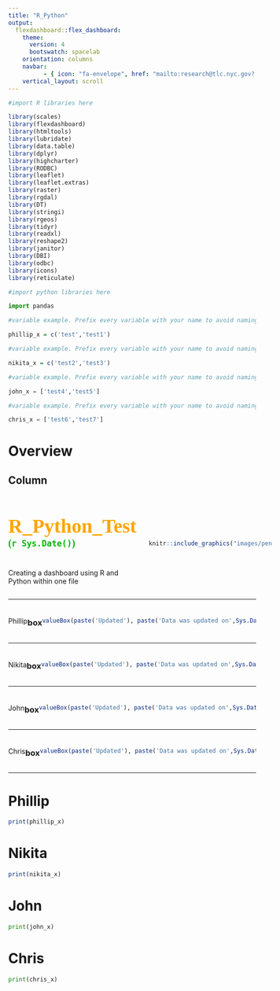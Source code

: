 ```yaml
---
title: "R_Python"
output: 
  flexdashboard::flex_dashboard:
    theme: 
      version: 4
      bootswatch: spacelab
    orientation: columns
    navbar:
          - { icon: "fa-envelope", href: "mailto:research@tlc.nyc.gov? subject=Metrics Book Feedback", align: right }
    vertical_layout: scroll
---
```


```r
#import R libraries here

library(scales)
library(flexdashboard)
library(htmltools)
library(lubridate)
library(data.table)
library(dplyr)
library(highcharter)
library(RODBC)
library(leaflet)
library(leaflet.extras)
library(raster)
library(rgdal)
library(DT)
library(stringi)
library(rgeos)
library(tidyr)
library(readxl)
library(reshape2)
library(janitor)
library(DBI)
library(odbc)
library(icons)
library(reticulate)
```


```python
#import python libraries here

import pandas

```



```r

#variable example. Prefix every variable with your name to avoid naming conflicts

phillip_x = c('test','test1')

```

```r
#variable example. Prefix every variable with your name to avoid naming conflicts

nikita_x = c('test2','test3')


```

```python
#variable example. Prefix every variable with your name to avoid naming conflicts

john_x = ['test4','test5']


```

```python
#variable example. Prefix every variable with your name to avoid naming conflicts

chris_x = ['test6','test7']


```







Overview
===

Column
-----------------------------------------------------------------------

<div style='display:flex; flex-direction:row; justify-content:space-evenly; align-items:center;'>

<div>

<p style="font-size:30pt;font-family: fantasy; font-weight: bolder; color:orange;">
R_Python_Test
<span style="font-size:15pt;color:#05b705">
(`r Sys.Date()`)
</span>
</p>

Creating a dashboard using R and Python within one file

<p>

</div>

<div style = 'margin:20px; padding: 5px; width:50%'>

```r
knitr::include_graphics("images/pen.png")
```


</div>




</div>


---

<div style='display:flex; flex-direction:row; justify-content:space-evenly; align-items:center;'>



<div>

Phillip

</div>


<div>

### box

```r
valueBox(paste('Updated'), paste('Data was updated on',Sys.Date()), icon='', color = 'orange')
```

</div>

</div>



---

<div style='display:flex; flex-direction:row; justify-content:space-evenly; align-items:center;'>



<div>

Nikita

</div>


<div>

### box

```r
valueBox(paste('Updated'), paste('Data was updated on',Sys.Date()), icon='', color = 'orange')
```

</div>

</div>



---

<div style='display:flex; flex-direction:row; justify-content:space-evenly; align-items:center;'>



<div>

John

</div>


<div>

### box

```r
valueBox(paste('Updated'), paste('Data was updated on',Sys.Date()), icon='', color = 'orange')
```

</div>

</div>



---

<div style='display:flex; flex-direction:row; justify-content:space-evenly; align-items:center;'>



<div>

Chris

</div>


<div>

### box

```r
valueBox(paste('Updated'), paste('Data was updated on',Sys.Date()), icon='', color = 'orange')
```

</div>

</div>



---



Phillip
===

```r


print(phillip_x)


```


Nikita
===
```r

print(nikita_x)

```

John
===

```python
print(john_x)
```

Chris
===


```python
print(chris_x)
```
